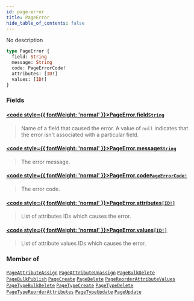 ```yaml
---
id: page-error
title: PageError
hide_table_of_contents: false
---
```








No description

```graphql
type PageError {
  field: String
  message: String
  code: PageErrorCode!
  attributes: [ID!]
  values: [ID!]
}
```


### Fields

#### [<code style={{ fontWeight: 'normal' }}>PageError.<b>field</b></code>](#)<Bullet />[`String`](../../../developer/api-reference/scalars/string) <Badge class="secondary" text="scalar"/>
> Name of a field that caused the error. A value of `null` indicates that the error isn't associated with a particular field.
> 

#### [<code style={{ fontWeight: 'normal' }}>PageError.<b>message</b></code>](#)<Bullet />[`String`](../../../developer/api-reference/scalars/string) <Badge class="secondary" text="scalar"/>
> The error message.
> 

#### [<code style={{ fontWeight: 'normal' }}>PageError.<b>code</b></code>](#)<Bullet />[`PageErrorCode!`](../../../developer/api-reference/enums/page-error-code) <Badge class="secondary" text="non-null"/> <Badge class="secondary" text="enum"/>
> The error code.
> 

#### [<code style={{ fontWeight: 'normal' }}>PageError.<b>attributes</b></code>](#)<Bullet />[`[ID!]`](../../../developer/api-reference/scalars/id) <Badge class="secondary" text="list"/> <Badge class="secondary" text="scalar"/>
> List of attributes IDs which causes the error.
> 

#### [<code style={{ fontWeight: 'normal' }}>PageError.<b>values</b></code>](#)<Bullet />[`[ID!]`](../../../developer/api-reference/scalars/id) <Badge class="secondary" text="list"/> <Badge class="secondary" text="scalar"/>
> List of attribute values IDs which causes the error.
> 



### Member of

[`PageAttributeAssign`](../../../developer/api-reference/objects/page-attribute-assign)  <Badge class="secondary" text="object"/><Bullet />[`PageAttributeUnassign`](../../../developer/api-reference/objects/page-attribute-unassign)  <Badge class="secondary" text="object"/><Bullet />[`PageBulkDelete`](../../../developer/api-reference/objects/page-bulk-delete)  <Badge class="secondary" text="object"/><Bullet />[`PageBulkPublish`](../../../developer/api-reference/objects/page-bulk-publish)  <Badge class="secondary" text="object"/><Bullet />[`PageCreate`](../../../developer/api-reference/objects/page-create)  <Badge class="secondary" text="object"/><Bullet />[`PageDelete`](../../../developer/api-reference/objects/page-delete)  <Badge class="secondary" text="object"/><Bullet />[`PageReorderAttributeValues`](../../../developer/api-reference/objects/page-reorder-attribute-values)  <Badge class="secondary" text="object"/><Bullet />[`PageTypeBulkDelete`](../../../developer/api-reference/objects/page-type-bulk-delete)  <Badge class="secondary" text="object"/><Bullet />[`PageTypeCreate`](../../../developer/api-reference/objects/page-type-create)  <Badge class="secondary" text="object"/><Bullet />[`PageTypeDelete`](../../../developer/api-reference/objects/page-type-delete)  <Badge class="secondary" text="object"/><Bullet />[`PageTypeReorderAttributes`](../../../developer/api-reference/objects/page-type-reorder-attributes)  <Badge class="secondary" text="object"/><Bullet />[`PageTypeUpdate`](../../../developer/api-reference/objects/page-type-update)  <Badge class="secondary" text="object"/><Bullet />[`PageUpdate`](../../../developer/api-reference/objects/page-update)  <Badge class="secondary" text="object"/>



